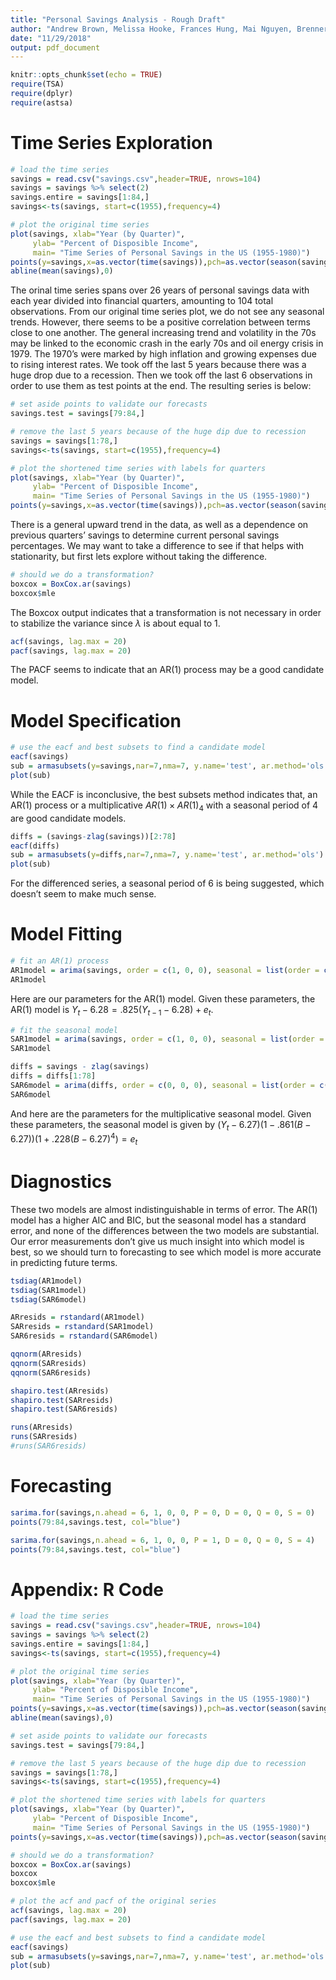 ```yaml
---
title: "Personal Savings Analysis - Rough Draft"
author: "Andrew Brown, Melissa Hooke, Frances Hung, Mai Nguyen, Brenner Ryan"
date: "11/29/2018"
output: pdf_document
---
```


```r
knitr::opts_chunk$set(echo = TRUE)
require(TSA)
require(dplyr)
require(astsa)
```

# Time Series Exploration

```r
# load the time series
savings = read.csv("savings.csv",header=TRUE, nrows=104)
savings = savings %>% select(2)
savings.entire = savings[1:84,]
savings<-ts(savings, start=c(1955),frequency=4)

# plot the original time series
plot(savings, xlab="Year (by Quarter)", 
     ylab= "Percent of Disposible Income", 
     main= "Time Series of Personal Savings in the US (1955-1980)")
points(y=savings,x=as.vector(time(savings)),pch=as.vector(season(savings)), cex=.75)
abline(mean(savings),0)
```

The orinal time series spans over 26 years of personal savings data with each year divided into financial quarters, amounting to 104 total observations. From our original time series plot, we do not see any \textit{obvious} seasonal trends. However, there seems to be a positive correlation between terms close to one another. The general increasing trend and volatility in the 70s may be linked to the economic crash in the early 70s and oil energy crisis in 1979. The 1970’s were marked by high inflation and growing expenses due to rising interest rates. We took off the last 5 years because there was a huge drop due to a recession. Then we took off the last 6 observations in order to use them as test points at the end. The resulting series is below:

```r
# set aside points to validate our forecasts
savings.test = savings[79:84,]

# remove the last 5 years because of the huge dip due to recession
savings = savings[1:78,]
savings<-ts(savings, start=c(1955),frequency=4)

# plot the shortened time series with labels for quarters
plot(savings, xlab="Year (by Quarter)", 
     ylab= "Percent of Disposible Income", 
     main= "Time Series of Personal Savings in the US (1955-1980)")
points(y=savings,x=as.vector(time(savings)),pch=as.vector(season(savings)), cex=.75)
```

There is a general upward trend in the data, as well as a dependence on previous quarters' savings to determine current personal savings percentages. We may want to take a difference to see if that helps with stationarity, but first lets explore without taking the difference.




```r
# should we do a transformation?
boxcox = BoxCox.ar(savings)
boxcox$mle
```

The Boxcox output indicates that a transformation is not necessary in order to stabilize the variance since $\lambda$ is about equal to 1.



```r
acf(savings, lag.max = 20)
pacf(savings, lag.max = 20)
```

The PACF seems to indicate that an AR(1) process may be a good candidate model.

# Model Specification

```r
# use the eacf and best subsets to find a candidate model
eacf(savings)
sub = armasubsets(y=savings,nar=7,nma=7, y.name='test', ar.method='ols') 
plot(sub)
```

While the EACF is inconclusive, the best subsets method indicates that, an AR(1) process or a multiplicative $AR(1) \times AR(1)_4$ with a seasonal period of 4 are good candidate models.


```r
diffs = (savings-zlag(savings))[2:78]
eacf(diffs)
sub = armasubsets(y=diffs,nar=7,nma=7, y.name='test', ar.method='ols') 
plot(sub)
```

For the differenced series, a seasonal period of 6 is being suggested, which doesn't seem to make much sense.



# Model Fitting 

```r
# fit an AR(1) process
AR1model = arima(savings, order = c(1, 0, 0), seasonal = list(order = c(0, 0, 0)), method=c('ML'))
AR1model
```

Here are our parameters for the AR(1) model. Given these parameters, the AR(1) model is $Y_t-6.28 = .825(Y_{t-1}-6.28) + e_t$.

```r
# fit the seasonal model
SAR1model = arima(savings, order = c(1, 0, 0), seasonal = list(order = c(1, 0, 0), period = 4), method=c('ML'))
SAR1model
```

```r
diffs = savings - zlag(savings)
diffs = diffs[1:78]
SAR6model = arima(diffs, order = c(0, 0, 0), seasonal = list(order = c(1, 0, 1), period = 6), method=c('ML'))
SAR6model
```


And here are the parameters for the multiplicative seasonal model. Given these parameters, the seasonal model is given by $(Y_t-6.27)(1-.861(B-6.27))(1+.228(B-6.27)^4) = e_t$



# Diagnostics

These two models are almost indistinguishable in terms of error. The AR(1) model has a higher AIC and BIC, but the seasonal model has a standard error, and none of the differences between the two models are substantial. Our error measurements don't give us much insight into which model is best, so we should turn to forecasting to see which model is more accurate in predicting future terms.

```r
tsdiag(AR1model)
tsdiag(SAR1model)
tsdiag(SAR6model)
```

```r
ARresids = rstandard(AR1model)
SARresids = rstandard(SAR1model)
SAR6resids = rstandard(SAR6model)

qqnorm(ARresids)
qqnorm(SARresids)
qqnorm(SAR6resids)

shapiro.test(ARresids)
shapiro.test(SARresids)
shapiro.test(SAR6resids)

runs(ARresids)
runs(SARresids)
#runs(SAR6resids)
```



# Forecasting



```r
sarima.for(savings,n.ahead = 6, 1, 0, 0, P = 0, D = 0, Q = 0, S = 0)
points(79:84,savings.test, col="blue")
```

```r
sarima.for(savings,n.ahead = 6, 1, 0, 0, P = 1, D = 0, Q = 0, S = 4)
points(79:84,savings.test, col="blue")
```

# Appendix: R Code

```r
# load the time series
savings = read.csv("savings.csv",header=TRUE, nrows=104)
savings = savings %>% select(2)
savings.entire = savings[1:84,]
savings<-ts(savings, start=c(1955),frequency=4)

# plot the original time series
plot(savings, xlab="Year (by Quarter)", 
     ylab= "Percent of Disposible Income", 
     main= "Time Series of Personal Savings in the US (1955-1980)")
points(y=savings,x=as.vector(time(savings)),pch=as.vector(season(savings)), cex=.75)
abline(mean(savings),0)
```

```r
# set aside points to validate our forecasts
savings.test = savings[79:84,]

# remove the last 5 years because of the huge dip due to recession
savings = savings[1:78,]
savings<-ts(savings, start=c(1955),frequency=4)

# plot the shortened time series with labels for quarters
plot(savings, xlab="Year (by Quarter)", 
     ylab= "Percent of Disposible Income", 
     main= "Time Series of Personal Savings in the US (1955-1980)")
points(y=savings,x=as.vector(time(savings)),pch=as.vector(season(savings)), cex=.75)
```

```r
# should we do a transformation?
boxcox = BoxCox.ar(savings)
boxcox
boxcox$mle
```

```r
# plot the acf and pacf of the original series
acf(savings, lag.max = 20)
pacf(savings, lag.max = 20)
```

```r
# use the eacf and best subsets to find a candidate model
eacf(savings)
sub = armasubsets(y=savings,nar=7,nma=7, y.name='test', ar.method='ols') 
plot(sub)
```